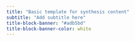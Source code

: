 ```yaml
---
title: "Basic template for synthesis content"
subtitle: "Add subtitle here"
title-block-banner: "#adb5bd"
title-block-banner-color: white
---
```

